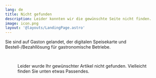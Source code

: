 ```yaml
---
lang: de
title: Nicht gefunden
description: Leider konnten wir die gewünschte Seite nicht finden.
image: icon.png
layout: '@layouts/LandingPage.astro'
---
```



Sie sind auf Gaston gelandet, der digitalen Speisekarte und Bestell-/Bezahllösung für gastronomische Betriebe.

<Figure
  caption="Speisekarte und Restaurant Bestell App."
  src={import('../images/restaurant-bestell-app.png')}
/>

&nbsp;

Leider wurde Ihr gewünschter Artikel nicht gefunden. Vielleicht finden Sie unten etwas Passendes.

<Sitemap lang="de" />
